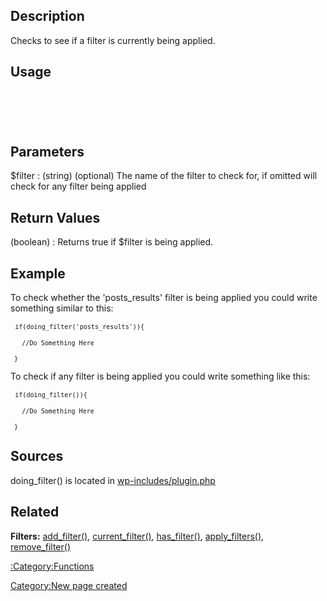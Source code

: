 == Description ==
Checks to see if a filter is currently being applied. 

== Usage ==
  <code><?php doing_filter($filter); ?></code>

== Parameters ==
; $filter : (string) (optional) The name of the filter to check for, if omitted will check for any filter being applied

== Return Values ==
; (boolean) : Returns true if $filter is being applied.

== Example ==
To check whether the 'posts_results' filter is being applied you could write something similar to this:

  <code>if(doing_filter('posts_results')){
    //Do Something Here
  }</code>

To check if any filter is being applied you could write something like this:

  <code>if(doing_filter()){
    //Do Something Here
  }</code>

== Sources ==
doing_filter() is located in [https://core.trac.wordpress.org/browser/tags/4.3.1/src/wp-includes/plugin.php wp-includes/plugin.php]

== Related ==
'''Filters:''' [[Function_Reference/add_filter|add_filter()]], 
[[Function_Reference/current_filter|current_filter()]], 
[[Function_Reference/has_filter|has_filter()]],
[[Function_Reference/apply_filters|apply_filters()]],
[[Function_Reference/remove_filter|remove_filter()]]

{{Copyedit}}

[[:Category:Functions]]

[[Category:New page created]]